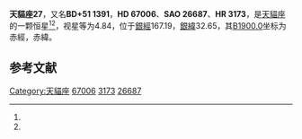 {{Starbox begin
| name = 天貓座27
}}
{{Starbox observe
| epoch = [[J2000.0|J2000.0]]
| constell = [[天貓座|天貓座]]<ref name=SIMBAD>{{cite web
 | url=http://simbad.u-strasbg.fr/simbad/sim-id?Ident=HR+3173
 | title=Pulsating variable Star
 | publisher=Centre de Données astronomiques de Strasbourg
 | work=SIMBAD
 | accessdate=2012-07-13
 | archive-date=2020-11-03
 | archive-url=https://web.archive.org/web/20201103081259/http://simbad.u-strasbg.fr/simbad/sim-id?Ident=HR%203173
 | dead-url=no
 }}</ref><ref name=DATA>{{cite web
 | url=http://vizier.u-strasbg.fr/viz-bin/VizieR-5?-out.add=.&-source=5050&-corr=PK=HR&-out.max=9999&HR=3173
 | title=VizieR Detailed Page
 | accessdate=2012-07-13
 | archive-date=2020-11-03
 | archive-url=https://web.archive.org/web/20201103072152/http://vizier.u-strasbg.fr/viz-bin/VizieR-5?-out.add=.&-source=5050&-corr=PK=HR&-out.max=9999&HR=3173
 | dead-url=no
 }}</ref>
| 星官 = 
| ra = {{RA|8|8|27.4}}<ref name=SIMBAD /><ref name=DATA />
| dec = {{DEC|+51|30|24}}<ref name=SIMBAD /><ref name=DATA />
| appmag_v = 4.84<ref name=SIMBAD /><ref name=DATA />
}}
{{Starbox character
| class = A2V<ref name=SIMBAD /><ref name=DATA />
| b-v = 0.05<ref name=SIMBAD /><ref name=DATA />
| u-b = 0<ref name=SIMBAD /><ref name=DATA />
| r-i = 0<ref name=SIMBAD /><ref name=DATA />
| variable = 
}}
{{Starbox astrometry
| radial_v = 0
| prop_mo_ra = 11
| parallax = 13.04
| p_error = 
}}
{{Starbox catalog
| names =BD+51 1391，[[SAO星表|SAO]] 26687，[[HD星表|HD]] 67006，[[HR星表|HR]] 3173}}
{{Starbox reference |Simbad=HR+3173}}
{{Starbox end}}

'''天貓座27'''，又名'''BD+51 1391'''，'''HD 67006'''、'''SAO 26687'''、'''HR 3173'''，是[[天貓座|天貓座]]的一颗恒星<ref name=SIMBAD /><ref name=DATA />，视星等为4.84，位于[[銀道座標系|銀經]]167.19，[[銀道座標系|銀緯]]32.65，其[[B1900.0|B1900.0]]坐标为赤經{{RA|8|0|56.2}}，赤緯{{DEC|+51|32.65|42}}。

== 参考文献 ==
{{reflist}}

{{天猫座恒星}}

[[Category:天貓座|Category:天貓座]]
[[Category:HD和HDE天體|67006]]
[[Category:HR天體|3173]]
[[Category:SAO天體|26687]]


{{star-stub}}